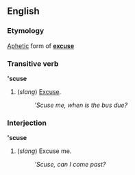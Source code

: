 ==English==
===Etymology===
[[Aphetic]] form of '''[[excuse]]'''

===Transitive verb===
''' 'scuse'''

#(''slang'') [[Excuse]].
#:'' 'Scuse me, when is the bus due?''

===Interjection===
''' 'scuse'''

#(''slang'') Excuse me.
#:'' 'Scuse, can I come past?''
